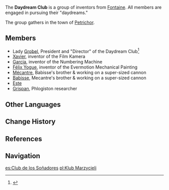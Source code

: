 {{Faction Infobox
|image        = 
|caption      = 
|leader       = 
|founder      = 
|base         = [[Petrichor]]
|region       = Fontaine
}}
The '''Daydream Club''' is a group of inventors from [[Fontaine]]. All members are engaged in pursuing their "daydreams."

The group gathers in the town of [[Petrichor]].

==Members==
* Lady [[Grobel]], President and "Director" of the Daydream Club<ref>{{Ref/Quest|Daydream Club: Thermal Hypnosis}}</ref>
* [[Xavier]], inventor of the Film Kamera
* [[Garcia]], inventor of the Numbering Machine
* [[Félix Yogue]], inventor of the Evermotion Mechanical Painting
* [[Mécantre]],  Babisse's brother & working on a super-sized cannon
* [[Babisse]], Mecantre's brother & working on a super-sized cannon
* [[Este (Human)|Este]]
* [[Grispan]], Phlogiston researcher

==Other Languages==
{{Other Languages
|en      = Daydream Club
|zhs     = 空想俱乐部
|zhs_rm  = Kōngxiǎng Jùlèbù
|zht     = 空想俱樂部
|zht_rm  = Kōngxiǎng Jùlèbù
|zh_tl   = 
|ja      = 空想クラブ
|ja_rm   = Kuusou Kurabu
|ja_tl   = Daydream Club
|ko      = {{tt|공상|空想}} 클럽
|ko_tl   = Daydream Club
|es      = Club de los Soñadores
|es_tl   = Dreamers' Club
|fr      = Club des rêvasseurs
|fr_tl   = Daydreamers' Club
|ru      = Клуб праздных мечтателей
|ru_tl   = Club of Idle Dreamers
|th      = คลับจินตนาการ
|th_rm   = Khlap Chintanakan
|th_tl   = Dreamers' Club
|vi      = CLB Mơ {{tt|Mộng|夢}}
|vi_tl   = 
|de      = Klub der Visionäre
|de_tl   = Club of Visionaries
|id      = Klub Pemimpi
|id_tl   = Dreamers' Club
|pt      = Clube de Sonhadores
|pt_tl   = Dreamers' Club
}}

==Change History==
{{Change History|introduced=2.8}}

==References==
{{Reflist}}

==Navigation==
{{Faction Navbox}}

[[es:Club de los Soñadores]]
[[pl:Klub Marzycieli]]